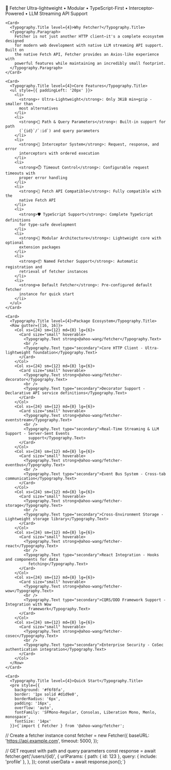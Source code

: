 
<Meta title="Introduction" />

<div style={{ padding: '24px' }}>
  <Space direction="vertical" size="large" style={{ width: '100%' }}>
    <div>
      <Typography.Title level={1}>
        🚀 Fetcher
      </Typography.Title>
      <Typography.Text strong style={{ fontSize: '18px' }}>
        Ultra-lightweight • Modular • TypeScript-First • Interceptor-Powered • LLM Streaming API Support
      </Typography.Text>
    </div>

    <Card>
      <Typography.Title level={4}>Why Fetcher?</Typography.Title>
      <Typography.Paragraph>
        Fetcher is not just another HTTP client—it's a complete ecosystem designed
        for modern web development with native LLM streaming API support. Built on
        the native Fetch API, Fetcher provides an Axios-like experience with
        powerful features while maintaining an incredibly small footprint.
      </Typography.Paragraph>
    </Card>

    <Card>
      <Typography.Title level={4}>Core Features</Typography.Title>
      <ul style={{ paddingLeft: '20px' }}>
        <li>
          <strong>⚡ Ultra-Lightweight</strong>: Only 3KiB min+gzip - smaller than
          most alternatives
        </li>
        <li>
          <strong>🧭 Path & Query Parameters</strong>: Built-in support for path
          (`{id}`/`:id`) and query parameters
        </li>
        <li>
          <strong>🔗 Interceptor System</strong>: Request, response, and error
          interceptors with ordered execution
        </li>
        <li>
          <strong>⏱️ Timeout Control</strong>: Configurable request timeouts with
          proper error handling
        </li>
        <li>
          <strong>🔄 Fetch API Compatible</strong>: Fully compatible with the
          native Fetch API
        </li>
        <li>
          <strong>🛡️ TypeScript Support</strong>: Complete TypeScript definitions
          for type-safe development
        </li>
        <li>
          <strong>🧩 Modular Architecture</strong>: Lightweight core with optional
          extension packages
        </li>
        <li>
          <strong>📦 Named Fetcher Support</strong>: Automatic registration and
          retrieval of fetcher instances
        </li>
        <li>
          <strong>⚙️ Default Fetcher</strong>: Pre-configured default fetcher
          instance for quick start
        </li>
      </ul>
    </Card>

    <Card>
      <Typography.Title level={4}>Package Ecosystem</Typography.Title>
      <Row gutter={[16, 16]}>
        <Col xs={24} sm={12} md={8} lg={6}>
          <Card size="small" hoverable>
            <Typography.Text strong>@ahoo-wang/fetcher</Typography.Text>
            <br />
            <Typography.Text type="secondary">Core HTTP Client - Ultra-lightweight foundation</Typography.Text>
          </Card>
        </Col>
        <Col xs={24} sm={12} md={8} lg={6}>
          <Card size="small" hoverable>
            <Typography.Text strong>@ahoo-wang/fetcher-decorator</Typography.Text>
            <br />
            <Typography.Text type="secondary">Decorator Support - Declarative API service definitions</Typography.Text>
          </Card>
        </Col>
        <Col xs={24} sm={12} md={8} lg={6}>
          <Card size="small" hoverable>
            <Typography.Text strong>@ahoo-wang/fetcher-eventstream</Typography.Text>
            <br />
            <Typography.Text type="secondary">Real-Time Streaming & LLM Support - Server-Sent Events
              support</Typography.Text>
          </Card>
        </Col>
        <Col xs={24} sm={12} md={8} lg={6}>
          <Card size="small" hoverable>
            <Typography.Text strong>@ahoo-wang/fetcher-eventbus</Typography.Text>
            <br />
            <Typography.Text type="secondary">Event Bus System - Cross-tab communication</Typography.Text>
          </Card>
        </Col>
        <Col xs={24} sm={12} md={8} lg={6}>
          <Card size="small" hoverable>
            <Typography.Text strong>@ahoo-wang/fetcher-storage</Typography.Text>
            <br />
            <Typography.Text type="secondary">Cross-Environment Storage - Lightweight storage library</Typography.Text>
          </Card>
        </Col>
        <Col xs={24} sm={12} md={8} lg={6}>
          <Card size="small" hoverable>
            <Typography.Text strong>@ahoo-wang/fetcher-react</Typography.Text>
            <br />
            <Typography.Text type="secondary">React Integration - Hooks and components for data
              fetching</Typography.Text>
          </Card>
        </Col>
        <Col xs={24} sm={12} md={8} lg={6}>
          <Card size="small" hoverable>
            <Typography.Text strong>@ahoo-wang/fetcher-wow</Typography.Text>
            <br />
            <Typography.Text type="secondary">CQRS/DDD Framework Support - Integration with Wow
              framework</Typography.Text>
          </Card>
        </Col>
        <Col xs={24} sm={12} md={8} lg={6}>
          <Card size="small" hoverable>
            <Typography.Text strong>@ahoo-wang/fetcher-cosec</Typography.Text>
            <br />
            <Typography.Text type="secondary">Enterprise Security - CoSec authentication integration</Typography.Text>
          </Card>
        </Col>
      </Row>
    </Card>

    <Card>
      <Typography.Title level={4}>Quick Start</Typography.Title>
      <pre style={{
        background: '#f6f8fa',
        border: '1px solid #d1d9e0',
        borderRadius: '6px',
        padding: '16px',
        overflow: 'auto',
        fontFamily: 'SFMono-Regular, Consolas, Liberation Mono, Menlo, monospace',
        fontSize: '14px'
      }}>{`import { Fetcher } from '@ahoo-wang/fetcher';

// Create a fetcher instance
const fetcher = new Fetcher({
baseURL: 'https://api.example.com',
timeout: 5000,
});

// GET request with path and query parameters
const response = await fetcher.get('/users/{id}', {
urlParams: {
path: { id: 123 },
query: { include: 'profile' },
},
});
const userData = await response.json<User>();`}</pre>
    </Card>

  </Space>
</div>
